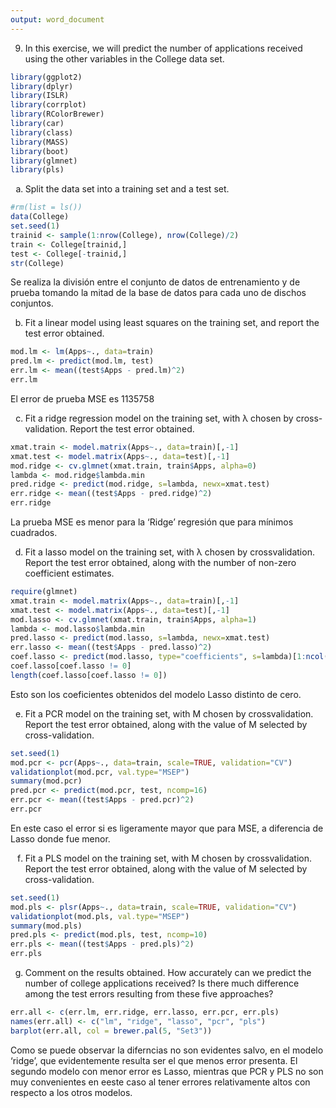 ```yaml
---
output: word_document 
---
```



9. In this exercise, we will predict the number of applications received using the other variables in the College data set.

```r
library(ggplot2)
library(dplyr)
library(ISLR)
library(corrplot)
library(RColorBrewer)
library(car)
library(class)
library(MASS)
library(boot)
library(glmnet)
library(pls)
```


(a) Split the data set into a training set and a test set.

```r
#rm(list = ls())
data(College)
set.seed(1)
trainid <- sample(1:nrow(College), nrow(College)/2)
train <- College[trainid,]
test <- College[-trainid,]
str(College)
```
Se realiza la división entre el conjunto de datos de entrenamiento y de prueba tomando la mitad de la base de datos para cada uno de dischos conjuntos.


(b) Fit a linear model using least squares on the training set, and
report the test error obtained.

```r
mod.lm <- lm(Apps~., data=train)
pred.lm <- predict(mod.lm, test)
err.lm <- mean((test$Apps - pred.lm)^2)
err.lm
```
El error de prueba MSE es 1135758


(c) Fit a ridge regression model on the training set, with λ chosen by cross-validation. Report the test error obtained.

```r
xmat.train <- model.matrix(Apps~., data=train)[,-1]
xmat.test <- model.matrix(Apps~., data=test)[,-1]
mod.ridge <- cv.glmnet(xmat.train, train$Apps, alpha=0)
lambda <- mod.ridge$lambda.min
pred.ridge <- predict(mod.ridge, s=lambda, newx=xmat.test)
err.ridge <- mean((test$Apps - pred.ridge)^2)
err.ridge
```
La prueba MSE es menor para la 'Ridge' regresión que para mínimos cuadrados.


(d) Fit a lasso model on the training set, with λ chosen by crossvalidation. Report the test error obtained, along with the number of non-zero coefficient estimates.

```r
require(glmnet)
xmat.train <- model.matrix(Apps~., data=train)[,-1]
xmat.test <- model.matrix(Apps~., data=test)[,-1]
mod.lasso <- cv.glmnet(xmat.train, train$Apps, alpha=1)
lambda <- mod.lasso$lambda.min
pred.lasso <- predict(mod.lasso, s=lambda, newx=xmat.test)
err.lasso <- mean((test$Apps - pred.lasso)^2)
coef.lasso <- predict(mod.lasso, type="coefficients", s=lambda)[1:ncol(College),]
coef.lasso[coef.lasso != 0]
length(coef.lasso[coef.lasso != 0])
```
Esto son los coeficientes obtenidos del modelo Lasso distinto de cero.

(e) Fit a PCR model on the training set, with M chosen by crossvalidation. Report the test error obtained, along with the value of M selected by cross-validation.


```r
set.seed(1)
mod.pcr <- pcr(Apps~., data=train, scale=TRUE, validation="CV")
validationplot(mod.pcr, val.type="MSEP")
summary(mod.pcr)
pred.pcr <- predict(mod.pcr, test, ncomp=16)
err.pcr <- mean((test$Apps - pred.pcr)^2)
err.pcr
```
En este caso el error si es ligeramente mayor que para MSE, a diferencia de Lasso donde fue menor.


(f) Fit a PLS model on the training set, with M chosen by crossvalidation. Report the test error obtained, along with the value of M selected by cross-validation.

```r
set.seed(1)
mod.pls <- plsr(Apps~., data=train, scale=TRUE, validation="CV")
validationplot(mod.pls, val.type="MSEP")
summary(mod.pls)
pred.pls <- predict(mod.pls, test, ncomp=10)
err.pls <- mean((test$Apps - pred.pls)^2)
err.pls
```

(g) Comment on the results obtained. How accurately can we predict the number of college applications received? Is there much difference among the test errors resulting from these five approaches?

```r
err.all <- c(err.lm, err.ridge, err.lasso, err.pcr, err.pls)
names(err.all) <- c("lm", "ridge", "lasso", "pcr", "pls")
barplot(err.all, col = brewer.pal(5, "Set3"))
```

Como se puede observar la diferncias no son evidentes salvo, en el modelo 'ridge', que evidentemente resulta ser el que menos error presenta. El segundo modelo con menor error es Lasso, mientras que PCR y PLS no son muy convenientes en eeste caso al tener errores relativamente altos con respecto a los otros modelos.

